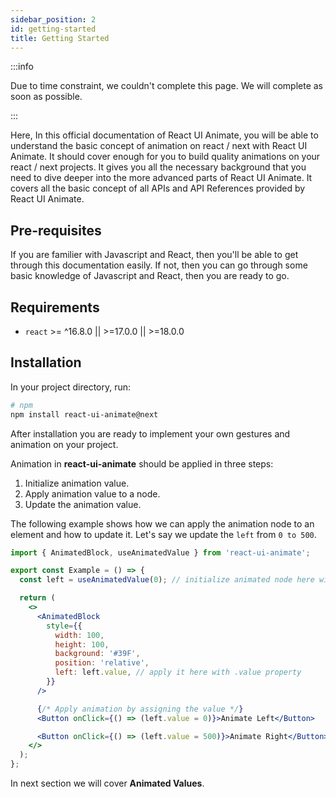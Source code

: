 ```yaml
---
sidebar_position: 2
id: getting-started
title: Getting Started
---
```


:::info

Due to time constraint, we couldn't complete this page. We will complete as soon as possible.

:::

Here, In this official documentation of React UI Animate, you will be able to understand the basic concept of animation on react / next with React UI Animate. It should cover enough for you to build quality animations on your react / next projects. It gives you all the necessary background that you need to dive deeper into the more advanced parts of React UI Animate. It covers all the basic concept of all APIs and API References provided by React UI Animate.

## Pre-requisites

If you are familier with Javascript and React, then you'll be able to get through this documentation easily. If not, then you can go through some basic knowledge of Javascript and React, then you are ready to go.

## Requirements

- `react` >=  ^16.8.0 || >=17.0.0 || >=18.0.0

## Installation

In your project directory, run:

```bash
# npm
npm install react-ui-animate@next
```

After installation you are ready to implement your own gestures and animation on your project.

Animation in **react-ui-animate** should be applied in three steps:
1. Initialize animation value.
2. Apply animation value to a node.
3. Update the animation value.

The following example shows how we can apply the animation node to an element and how to update it. Let's say we update the `left` from `0 to 500`.

```jsx
import { AnimatedBlock, useAnimatedValue } from 'react-ui-animate';

export const Example = () => {
  const left = useAnimatedValue(0); // initialize animated node here with initial value 0

  return (
    <>
      <AnimatedBlock
        style={{
          width: 100,
          height: 100,
          background: '#39F',
          position: 'relative',
          left: left.value, // apply it here with .value property
        }}
      />

      {/* Apply animation by assigning the value */}
      <Button onClick={() => (left.value = 0)}>Animate Left</Button>

      <Button onClick={() => (left.value = 500)}>Animate Right</Button>
    </>
  );
};
```

In next section we will cover **Animated Values**.
